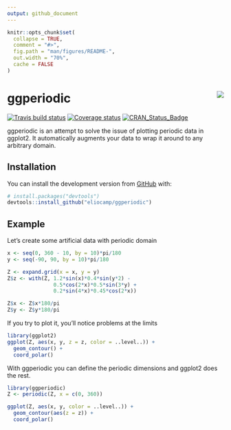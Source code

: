 ```yaml
---
output: github_document
---
```


<!-- README.md is generated from README.Rmd. Please edit that file -->

```r
knitr::opts_chunk$set(
  collapse = TRUE,
  comment = "#>",
  fig.path = "man/figures/README-",
  out.width = "70%",
  cache = FALSE
)
```
# ggperiodic <img src="man/figures/logo.png" align="right"/>

[![Travis build status](https://travis-ci.org/eliocamp/ggperiodic.svg?branch=master)](https://travis-ci.org/eliocamp/ggperiodic)
[![Coverage status](https://codecov.io/gh/eliocamp/ggperiodic/branch/master/graph/badge.svg)](https://codecov.io/github/eliocamp/ggperiodic?branch=master)
[![CRAN_Status_Badge](http://www.r-pkg.org/badges/version/ggperiodic)](https://cran.r-project.org/package=ggperiodic)

ggperiodic is an attempt to solve the issue of plotting periodic data in ggplot2. It automatically augments your data to wrap it around to any arbitrary domain. 

## Installation

You can install the development version from [GitHub](https://github.com/) with:

``` r
# install.packages("devtools")
devtools::install_github("eliocamp/ggperiodic")
```
## Example

Let's create some artificial data with periodic domain

```r
x <- seq(0, 360 - 10, by = 10)*pi/180
y <- seq(-90, 90, by = 10)*pi/180

Z <- expand.grid(x = x, y = y)
Z$z <- with(Z, 1.2*sin(x)*0.4*sin(y*2) - 
               0.5*cos(2*x)*0.5*sin(3*y) + 
               0.2*sin(4*x)*0.45*cos(2*x))

Z$x <- Z$x*180/pi
Z$y <- Z$y*180/pi
```

If you try to plot it, you'll notice problems at the limits

```r
library(ggplot2)
ggplot(Z, aes(x, y, z = z, color = ..level..)) +
  geom_contour() +
  coord_polar()
```

With ggperiodic you can define the periodic dimensions and ggplot2 does the rest. 

```r
library(ggperiodic)
Z <- periodic(Z, x = c(0, 360))

ggplot(Z, aes(x, y, color = ..level..)) +
  geom_contour(aes(z = z)) +
  coord_polar()
```

